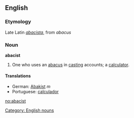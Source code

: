 ==English==

===Etymology===
Late Latin ''[[abacista]]'', from ''abacus''

===Noun===
'''abacist'''
#One who uses an [[abacus]] in [[casting]] accounts; a [[calculator]].

====Translations====
* German: [[Abakist]] ''m''
* Portuguese: [[calculador]]

[[Category: English nouns]]

[[no:abacist]]